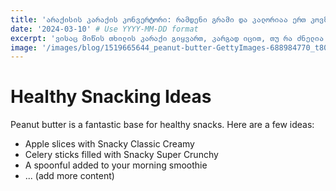 ```yaml
---
title: 'არაქისის კარაქის კონვერტორი: რამდენი გრამი და კალორიაა ერთ კოვზში'
date: '2024-03-10' # Use YYYY-MM-DD format
excerpt: 'ვისაც მიწის თხილის კარაქი გიყვართ, კარგად იცით, თუ რა ძნელია ერთი კოვზის შემდეგ თავის შეკავება.'
image: '/images/blog/1519665644_peanut-butter-GettyImages-688984770_t800.jpg' # <-- Add the image path here!
---
```


# Healthy Snacking Ideas

Peanut butter is a fantastic base for healthy snacks. Here are a few ideas:

*   Apple slices with Snacky Classic Creamy
*   Celery sticks filled with Snacky Super Crunchy
*   A spoonful added to your morning smoothie
*   ... (add more content)
